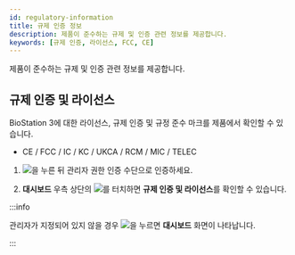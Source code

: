```yaml
---
id: regulatory-information
title: 규제 인증 정보
description: 제품이 준수하는 규제 및 인증 관련 정보를 제공합니다.
keywords: [규제 인증, 라이선스, FCC, CE]
---
```


제품이 준수하는 규제 및 인증 관련 정보를 제공합니다.

## 규제 인증 및 라이선스

BioStation 3에 대한 라이선스, 규제 인증 및 규정 준수 마크를 제품에서 확인할 수 있습니다.

* CE / FCC / IC / KC / UKCA / RCM / MIC / TELEC

1. <Image src='/img/common/ico-menu.svg' ico alone />을 누른 뒤 관리자 권한 인증 수단으로 인증하세요.

1. **대시보드** 우측 상단의 <Image src='/img/common/ico-regulatory.svg' ico alone />를 터치하면 **규제 인증 및 라이선스**를 확인할 수 있습니다.

:::info

관리자가 지정되어 있지 않을 경우 <Image src='/img/common/ico-menu.svg' ico alone />을 누르면 **대시보드** 화면이 나타납니다.

:::


<DocumentA hashid='fcc-compliance-information-class-a' name='Class A' />


<DocumentB />


<DocumentC />
